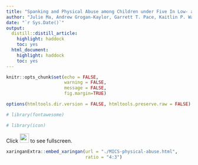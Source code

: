 ```yaml
---
title: "Spanking and Physical Abuse among Children under Five In Low- and Middle-Income Countries"
author: "Julie Ma, Andrew Grogan-Kaylor, Garrett T. Pace, Kaitlin P. Ward, Shawna J. Lee"
date: "`r Sys.Date()`"
output:
  distill::distill_article:
    highlight: haddock
    toc: yes
  html_document: 
    highlight: haddock
    toc: yes
---
```


```r

knitr::opts_chunk$set(echo = FALSE,
                      warning = FALSE,
                      message = FALSE,
                      fig.margin=TRUE)

options(htmltools.dir.version = FALSE, htmltools.preserve.raw = FALSE)

# library(fontawesome)

# library(icon)

```

Click <img src="maximize.png" alt="my caption" style="width: 25px;"/> to see fullscreen.

```r

xaringanExtra::embed_xaringan(url = "./MICS-physical-abuse.html", 
                              ratio = "4:3")

```

